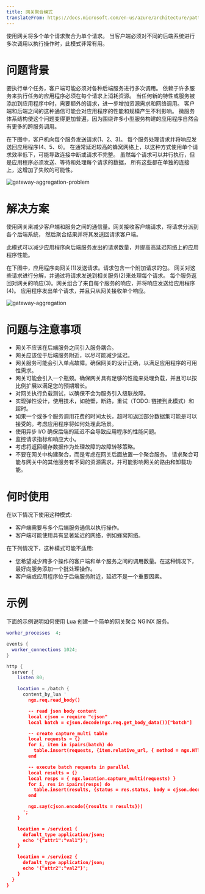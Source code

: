 ```yaml
---
title: 网关聚合模式
translateFrom: https://docs.microsoft.com/en-us/azure/architecture/patterns/gateway-aggregation
---
```


使用网关将多个单个请求聚合为单个请求。
当客户端必须对不同的后端系统进行多次调用以执行操作时，此模式非常有用。

# 问题背景

要执行单个任务，客户端可能必须对各种后端服务进行多次调用。
依赖于许多服务来执行任务的应用程序必须在每个请求上消耗资源。
当任何新的特性或服务被添加到应用程序中时，需要额外的请求，进一步增加资源需求和网络调用。
客户端和后端之间的这种通信可能会对应用程序的性能和规模产生不利影响。
微服务体系结构使这个问题变得更加普遍，因为围绕许多小型服务构建的应用程序自然会有更多的跨服务调用。

在下图中，客户机向每个服务发送请求(1、2、3)。
每个服务处理请求并将响应发送回应用程序(4、5、6)。
在通常延迟较高的蜂窝网络上，以这种方式使用单个请求效率低下，可能导致连接中断或请求不完整。
虽然每个请求可以并行执行，但是应用程序必须发送、等待和处理每个请求的数据，
所有这些都在单独的连接上，这增加了失败的可能性。

![gateway-aggregation-problem](/asset/img/gateway-aggregation-problem.png)

# 解决方案

使用网关来减少客户端和服务之间的通信量。网关接收客户端请求，将请求分派到各个后端系统，
然后聚合结果并将其发送回请求客户端。

此模式可以减少应用程序向后端服务发出的请求数量，并提高高延迟网络上的应用程序性能。

在下图中，应用程序向网关(1)发送请求。请求包含一个附加请求的包。
网关对这些请求进行分解，并通过将请求发送到相关服务(2)来处理每个请求。
每个服务返回对网关的响应(3)。网关组合了来自每个服务的响应，并将响应发送给应用程序(4)。
应用程序发出单个请求，并且只从网关接收单个响应。

![gateway-aggregation](/asset/img/gateway-aggregation.png)

# 问题与注意事项

* 网关不应该在后端服务之间引入服务耦合。
* 网关应该位于后端服务附近，以尽可能减少延迟。
* 网关服务可能会引入单点故障。确保网关的设计正确，以满足应用程序的可用性需求。
* 网关可能会引入一个瓶颈。确保网关具有足够的性能来处理负载，并且可以按比例扩展以满足您的预期增长。
* 对网关执行负载测试，以确保不会为服务引入级联故障。
* 实现弹性设计，使用技术，如舱壁，断路，重试（TODO: 链接到此模式）和超时。
* 如果一个或多个服务调用花费的时间太长，超时和返回部分数据集可能是可以接受的。考虑应用程序将如何处理此场景。
* 使用异步 I/O 确保后端的延迟不会导致应用程序的性能问题。
* 监控请求指标和响应大小。
* 考虑将返回缓存数据作为处理故障的故障转移策略。
* 不要在网关中构建聚合，而是考虑在网关后面放置一个聚合服务。
  请求聚合可能与网关中的其他服务有不同的资源需求，并可能影响网关的路由和卸载功能。

# 何时使用

在以下情况下使用这种模式:

* 客户端需要与多个后端服务通信以执行操作。
* 客户端可能使用具有显著延迟的网络，例如蜂窝网络。

在下列情况下，这种模式可能不适用:

* 您希望减少跨多个操作的客户端和单个服务之间的调用数量。在这种情况下，最好向服务添加一个批处理操作。
* 客户端或应用程序位于后端服务附近，延迟不是一个重要因素。

# 示例

下面的示例说明如何使用 Lua 创建一个简单的网关聚合 NGINX 服务。

```lua
worker_processes  4;

events {
  worker_connections 1024;
}

http {
  server {
    listen 80;

    location = /batch {
      content_by_lua '
        ngx.req.read_body()

        -- read json body content
        local cjson = require "cjson"
        local batch = cjson.decode(ngx.req.get_body_data())["batch"]

        -- create capture_multi table
        local requests = {}
        for i, item in ipairs(batch) do
          table.insert(requests, {item.relative_url, { method = ngx.HTTP_GET}})
        end

        -- execute batch requests in parallel
        local results = {}
        local resps = { ngx.location.capture_multi(requests) }
        for i, res in ipairs(resps) do
          table.insert(results, {status = res.status, body = cjson.decode(res.body), header = res.header})
        end

        ngx.say(cjson.encode({results = results}))
      ';
    }

    location = /service1 {
      default_type application/json;
      echo '{"attr1":"val1"}';
    }

    location = /service2 {
      default_type application/json;
      echo '{"attr2":"val2"}';
    }
  }
}
```